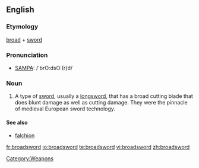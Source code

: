 ==English==

===Etymology===
[[broad]] + [[sword]]

===Pronunciation===
*[[Pronunciation guide|SAMPA]]: /'brO:dsO:(r)d/

===Noun===
{{en-noun}}

# A type of [[sword]], usually a [[longsword]], that has a broad cutting blade that does blunt damage as well as cutting damage.  They were the pinnacle of medieval European sword technology.

====See also====
*[[falchion]]

[[Category:Weapons]]

[[fr:broadsword]]
[[io:broadsword]]
[[te:broadsword]]
[[vi:broadsword]]
[[zh:broadsword]]